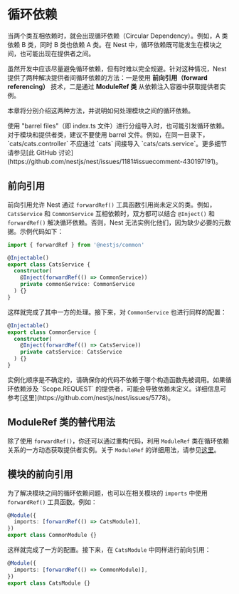 # 循环依赖

当两个类互相依赖时，就会出现循环依赖（Circular Dependency）。例如，A 类依赖 B 类，同时 B 类也依赖 A 类。在 Nest 中，循环依赖既可能发生在模块之间，也可能出现在提供者之间。

虽然开发中应该尽量避免循环依赖，但有时难以完全规避。针对这种情况，Nest 提供了两种解决提供者间循环依赖的方法：一是使用 **前向引用（forward referencing）** 技术，二是通过 **ModuleRef 类** 从依赖注入容器中获取提供者实例。

本章将分别介绍这两种方法，并说明如何处理模块之间的循环依赖。

<CalloutInfo type="warning">
  使用 "barrel files"（即 index.ts
  文件）进行分组导入时，也可能引发循环依赖。对于模块和提供者类，建议不要使用 barrel
  文件。例如，在同一目录下，`cats/cats.controller` 不应通过 `cats` 间接导入
  `cats/cats.service`。更多细节请参见[此 GitHub
  讨论](https://github.com/nestjs/nest/issues/1181#issuecomment-430197191)。
</CalloutInfo>

## 前向引用

前向引用允许 Nest 通过 `forwardRef()` 工具函数引用尚未定义的类。例如，`CatsService` 和 `CommonService` 互相依赖时，双方都可以结合 `@Inject()` 和 `forwardRef()` 解决循环依赖。否则，Nest 无法实例化他们，因为缺少必要的元数据。示例代码如下：

```ts filename='cats.service.ts'
import { forwardRef } from '@nestjs/common'

@Injectable()
export class CatsService {
  constructor(
    @Inject(forwardRef(() => CommonService))
    private commonService: CommonService
  ) {}
}
```

这样就完成了其中一方的处理。接下来，对 `CommonService` 也进行同样的配置：

```ts filename='common.service.ts'
@Injectable()
export class CommonService {
  constructor(
    @Inject(forwardRef(() => CatsService))
    private catsService: CatsService
  ) {}
}
```

<CalloutInfo type="warning">
  实例化顺序是不确定的，请确保你的代码不依赖于哪个构造函数先被调用。如果循环依赖涉及 `Scope.REQUEST`
  的提供者，可能会导致依赖未定义。详细信息可参考[这里](https://github.com/nestjs/nest/issues/5778)。
</CalloutInfo>

## ModuleRef 类的替代用法

除了使用 `forwardRef()`，你还可以通过重构代码，利用 `ModuleRef` 类在循环依赖关系的一方动态获取提供者实例。关于 `ModuleRef` 的详细用法，请参见[这里](/fundamentals/module-ref)。

## 模块的前向引用

为了解决模块之间的循环依赖问题，也可以在相关模块的 `imports` 中使用 `forwardRef()` 工具函数。例如：

```ts filename='common.module.ts'
@Module({
  imports: [forwardRef(() => CatsModule)],
})
export class CommonModule {}
```

这样就完成了一方的配置。接下来，在 `CatsModule` 中同样进行前向引用：

```ts filename='cats.module.ts'
@Module({
  imports: [forwardRef(() => CommonModule)],
})
export class CatsModule {}
```
